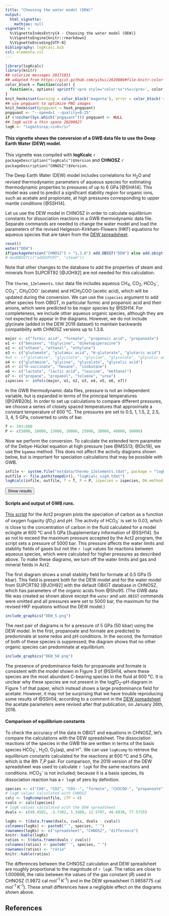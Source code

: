 ```yaml
---
title: "Choosing the water model (DEW)"
output:
  html_vignette:
    mathjax: null
vignette: >
  %\VignetteIndexEntry{4 - Choosing the water model (DEW)}
  %\VignetteEngine{knitr::rmarkdown}
  %\VignetteEncoding{UTF-8}
bibliography: logKcalc.bib
csl: elementa.csl
---
```


<style>
/* https://gomakethings.com/how-to-break-an-image-out-of-its-parent-container-with-css/ */
@media (min-width: 700px) {
  .full-width {
    left: 50%;
    margin-left: -50vw;
    margin-right: -50vw;
    max-width: 100vw;
    position: relative;
    right: 50%;
    width: 100vw;
  }
}
@media (min-width: 1020px) {
  .full-width {
    left: 50vw; /* fallback if needed */
    left: calc(50vw - 160px);
    width: 1000px;
    position: relative;
    background-color: #9ecff7;
    padding:10px;
  }
}
/* zero margin around pre blocks (looks more like R console output) */
pre {
  margin-top: 0;
  margin-bottom: 0;
}
</style>

<script>
function myFunction() {
  // https://www.w3schools.com/howto/howto_js_toggle_hide_show.asp
  var x = document.getElementById("myDIV");
  if (x.style.display === "none") {
    x.style.display = "block";
  } else {
    x.style.display = "none";
  }
  // https://stackoverflow.com/questions/10671174/changing-button-text-onclick
  // https://stackoverflow.com/questions/7035842/how-to-change-the-buttons-text-using-javascript
  var elem = document.getElementById("myButton");
  if (elem.innerText=="Hide results") elem.innerText = "Show results";
  else elem.innerText = "Hide results";
}
</script>

```r
library(logKcalc)
library(knitr)
## colorize messages 20171031
## adapted from https://gist.github.com/yihui/2629886#file-knitr-color-msg-rnw
color_block = function(color) {
  function(x, options) sprintf('<pre style="color:%s">%s</pre>', color, x)
}
knit_hooks$set(warning = color_block('magenta'), error = color_block('red'), message = color_block('blue'))
## use pngquant to optimize PNG images
knit_hooks$set(pngquant = hook_pngquant)
pngquant <- "--speed=1 --quality=0-25"
if (!nzchar(Sys.which("pngquant"))) pngquant <- NULL 
## logK with a thin space 20200627
logK <- "log&thinsp;<i>K</i>"
```

#### This vignette shows the conversion of a GWB data file to use the Deep Earth Water (DEW) model.

This vignette was compiled with **logKcalc** `r packageDescription("logKcalc")$Version` and **CHNOSZ** `r packageDescription("CHNOSZ")$Version`.

The Deep Earth Water (DEW) model includes correlations for H~2~O and revised thermodynamic parameters of aqueous species for estimating thermodynamic properties to pressures of up to 6 GPa [@SHA14].
This model was used to predict a significant stability region for organic ions, such as acetate and propionate, at high pressures corresponding to upper mantle conditions [@SSH14].

Let us use the DEW model in CHNOSZ in order to calculate equilibrium constants for dissociation reactions in a GWB thermodynamic data file.
Separate commands are needed to change the water model and load the parameters of the revised Helgeson-Kirkham-Flowers (HKF) equations for aqueous species that are taken from the [DEW spreadsheet](http://www.dewcommunity.org/resources.html).

```r
reset()
water("DEW")
if(packageVersion("CHNOSZ") > "1.3.6") add.OBIGT("DEW") else add.obigt("DEW")
# modOBIGT(c("addSUPCRT", "steam"))
```

Note that other changes to the database to add the properties of steam and minerals from SUPCRT92 [@JOH92] are not needed for this calculation.

The `thermo_12elements.tdat` data file includes aqueous CH~4~, CO~2~, HCO~3~^-^, CO~3~^&#8209;&#8209;^, CH~3~COO^-^ (acetate) and HCH~3~COO (acetic acid), which will be updated during the conversion.
We can use the `ispecies` argument to add other species from OBIGT, in particular formic and propanoic acid and their anions, which were predicted to be major species by @SSH14.
For completeness, we include other aqueous organic species, although they are not expected to appear in the diagrams.
However, we do not include glycinate (added in the DEW 2019 dataset) to maintain backwards compatibility with CHNOSZ versions up to 1.3.6.

```r
major <- c("formic acid", "formate", "propanoic acid", "propanoate")
o1 <- c("benzene", "diglycine", "diketopiperazine")
o2 <- c("ethane", "ethanol", "ethylene")
o3 <- c("glutamate", "glutamic acid", "H-glutarate", "glutaric acid")
#o4 <- c("glutamine", "glycinate", "glycine", "glycolate", "glycolic acid")
o4 <- c("glutamine", "glycine", "glycolate", "glycolic acid")
o5 <- c("H-succinate", "hexane", "isobutane")
o6 <- c("lactate", "lactic acid", "leucine", "methanol")
o7 <- c("propane", "propanol", "toluene", "urea")
ispecies <- info(c(major, o1, o2, o3, o4, o5, o6, o7))
```

In the GWB thermodynamic data files, pressure is not an independent variable, but is expanded in terms of the principal temperatures [@GWB20b].
In order to set up calculations to compare different pressures, we choose a series of closely spaced temperatures that approximate a constant temperature of 600 °C.
The pressures are set to 0.5, 1, 1.5, 2, 2.5, 3, 4, 5 GPa, converted to units of bar.

```r
T <- 593:600
P <- c(5000, 10000, 15000, 20000, 25000, 30000, 40000, 50000)
```

Now we perform the conversion.
To calculate the extended term parameter of the Debye-Hückel equation at high pressure [see @MSS13; @Dic19], we use the `bgamma` method.
This does not affect the activity diagrams shown below, but is important for speciation calculations that may be possible with GWB.

```r
infile <- system.file("extdata/thermo_12elements.tdat", package = "logKcalc")
outfile <- file.path(tempdir(), "logKcalc_vig4.tdat")
logKcalc(infile, outfile, T = T, P = P, ispecies = ispecies, DH.method = "bgamma", maxprint = 10)
```

<button id="myButton" onclick="myFunction()">Show results</button>
<div id="myDIV" style="display: none">
```r
```
</div>

#### Scripts and output of GWB runs.

[This script](DEW.ac2) for the Act2 program plots the speciation of carbon as a function of oxygen fugacity (*f*O~2~) and pH.
The activity of HCO~3~^-^ is set to 0.03, which is close to the concentration of carbon in the fluid calculated for a model eclogite at 600 °C and 5 GPa [Supplementary Information of @SSH14].
So as not to exceed the maximum pressure accepted by the Act2 program, the script sets a pressure of 5000 bar.
This pressure affects the water limits and stability fields of gases but not the `r logK` values for reactions between aqueous species, which were calculated for higher pressures as described above.
To make these diagrams, we turn off the water limits and gas and mineral fields in Act2.

The first diagram shows a small stability field for formate at 0.5 GPa (5 kbar).
This field is present both for the DEW model and for the water model from SUPCRT92 [@JOH92] with the default OBIGT database in CHNOSZ, which has parameters of the organic acids from @Sho95.
(The GWB data file was created as shown above except the `water` and `add.OBIGT` commands were omitted and all pressures were set to 5000 bar, the maximum for the revised HKF equations without the DEW model.)

```r
include_graphics("DEW_5.png")
```

<a name="no-acetate"></a>
The next pair of diagrams is for a pressure of 5 GPa (50 kbar) using the DEW model.
In the first, propanoate and formate are predicted to predominate at some redox and pH conditions.
In the second, the formation of both of these species is suppressed; the diagram shows that no other organic species can predominate at equilibrium.

```r
include_graphics("DEW_50.png")
```

The presence of predominance fields for propanoate and formate is consistent with the model shown in Figure 3 of @SSH14, where these species are the most abundant C-bearing species in the fluid at 600 °C.
It is unclear why these species are not present in the log*f*O~2~--pH diagram in Figure 1 of that paper, which instead shows a large predominance field for acetate.
However, it may not be surprising that we have trouble reproducing some results of @SSH14; according to a comment in the [DEW spreadsheet](http://www.dewcommunity.org/resources.html) the acetate parameters were revised after that publication, on January 26th, 2016.

#### Comparison of equilibrium constants

To check the accuracy of the data in OBIGT and equations in CHNOSZ, let's compare the calculations with the DEW spreadsheet.
The dissociation reactions of the species in the GWB file are written in terms of the basis species HCO~3~^-^, H~2~O, O~2~(aq), and H^+^.
We can use `logKcomp` to retrieve the equilibrium constants calculated for the reactions at 600 °C and 5 GPa, which is the 8th *T*,*P* pair.
For comparison, the 2019 version of the DEW spreadsheet was used to calculate `r logK` for the same reactions and conditions.
HCO~3~^-^ is not included; because it is a basis species, its dissociation reaction has a `r logK` of zero by definition.

```r
species <- c("CH4", "CO2", "CO3--", "formate", "CH3COO-", "propanoate")
# logK values calculated with CHNOSZ
calc <- logKcomp(outfile, iTP = 8)
cvals <- calc[species]
# logK values calculated with the DEW spreadsheet
dvals <- c(48.4582, -3.7302, 5.3468, 12.5707, 48.6838, 77.5725)
```

```r
logKs <- t(data.frame(dvals, cvals, dvals - cvals))
colnames(logKs) <- paste0("`", species, "`")
rownames(logKs) <- c("spreadsheet", "CHNOSZ", "difference")
knitr::kable(logKs)
ratios <- t(data.frame(dvals / cvals))
colnames(ratios) <- paste0("`", species, "`")
rownames(ratios) <- "ratio"
knitr::kable(ratios)
```

The differences between the CHNOSZ calculation and DEW spreadsheet are roughly proportional to the magnitude of `r logK`.
The ratios are close to 1.000666, the ratio between the values of the gas constant (*R*) used in CHNOSZ (1.9872 cal mol^-1^ K^-1^) and in the DEW spreadsheet (1.9858775 cal mol^-1^ K^-1^).
These small differences have a negligible effect on the diagrams shown above.

## References
